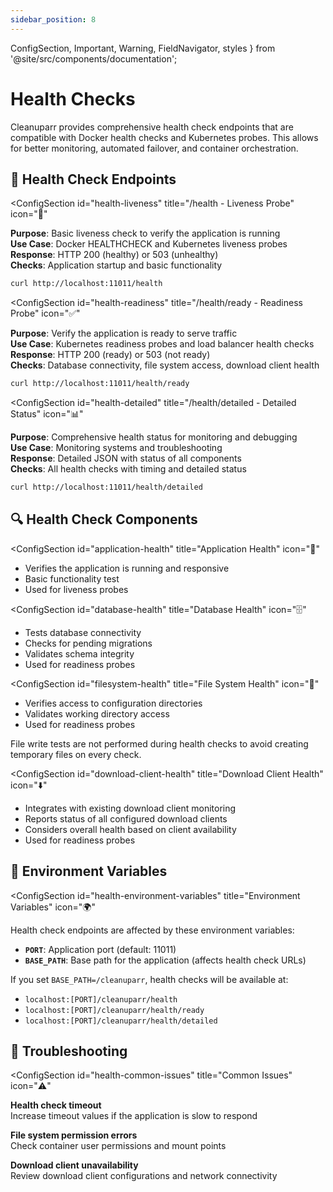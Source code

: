 ```yaml
---
sidebar_position: 8
---
```


  ConfigSection,
  Important,
  Warning,
  FieldNavigator,
  styles
} from '@site/src/components/documentation';

# Health Checks

Cleanuparr provides comprehensive health check endpoints that are compatible with Docker health checks and Kubernetes probes. This allows for better monitoring, automated failover, and container orchestration.

<FieldNavigator />

<div className={styles.documentationPage}>

<div className={styles.section}>

<h2 id="health-check-endpoints" className={styles.sectionTitle}>
  <span className={styles.sectionIcon}>🏥</span>
  Health Check Endpoints
</h2>

<ConfigSection
  id="health-liveness"
  title="/health - Liveness Probe"
  icon="💓"
>

**Purpose**: Basic liveness check to verify the application is running  
**Use Case**: Docker HEALTHCHECK and Kubernetes liveness probes  
**Response**: HTTP 200 (healthy) or 503 (unhealthy)  
**Checks**: Application startup and basic functionality

```bash
curl http://localhost:11011/health
```

</ConfigSection>

<ConfigSection
  id="health-readiness"
  title="/health/ready - Readiness Probe"
  icon="✅"
>

**Purpose**: Verify the application is ready to serve traffic  
**Use Case**: Kubernetes readiness probes and load balancer health checks  
**Response**: HTTP 200 (ready) or 503 (not ready)  
**Checks**: Database connectivity, file system access, download client health

```bash
curl http://localhost:11011/health/ready
```

</ConfigSection>

<ConfigSection
  id="health-detailed"
  title="/health/detailed - Detailed Status"
  icon="📊"
>

**Purpose**: Comprehensive health status for monitoring and debugging  
**Use Case**: Monitoring systems and troubleshooting  
**Response**: Detailed JSON with status of all components  
**Checks**: All health checks with timing and detailed status

```bash
curl http://localhost:11011/health/detailed
```

</ConfigSection>

</div>

<div className={styles.section}>

<h2 id="health-check-components" className={styles.sectionTitle}>
  <span className={styles.sectionIcon}>🔍</span>
  Health Check Components
</h2>

<ConfigSection
  id="application-health"
  title="Application Health"
  icon="🚀"
>

- Verifies the application is running and responsive
- Basic functionality test
- Used for liveness probes

</ConfigSection>

<ConfigSection
  id="database-health"
  title="Database Health"
  icon="🗄️"
>

- Tests database connectivity
- Checks for pending migrations
- Validates schema integrity
- Used for readiness probes

</ConfigSection>

<ConfigSection
  id="filesystem-health"
  title="File System Health"
  icon="📁"
>

- Verifies access to configuration directories
- Validates working directory access
- Used for readiness probes

<Important>
File write tests are not performed during health checks to avoid creating temporary files on every check.
</Important>

</ConfigSection>

<ConfigSection
  id="download-client-health"
  title="Download Client Health"
  icon="⬇️"
>

- Integrates with existing download client monitoring
- Reports status of all configured download clients
- Considers overall health based on client availability
- Used for readiness probes

</ConfigSection>

</div>

<div className={styles.section}>

<h2 id="environment-variables" className={styles.sectionTitle}>
  <span className={styles.sectionIcon}>🐳</span>
  Environment Variables
</h2>

<ConfigSection
  id="health-environment-variables"
  title="Environment Variables"
  icon="🌍"
>

Health check endpoints are affected by these environment variables:

- **`PORT`**: Application port (default: 11011)
- **`BASE_PATH`**: Base path for the application (affects health check URLs)

If you set `BASE_PATH=/cleanuparr`, health checks will be available at:
- `localhost:[PORT]/cleanuparr/health`
- `localhost:[PORT]/cleanuparr/health/ready`
- `localhost:[PORT]/cleanuparr/health/detailed`

</ConfigSection>

</div>

<div className={styles.section}>

<h2 id="troubleshooting" className={styles.sectionTitle}>
  <span className={styles.sectionIcon}>🔧</span>
  Troubleshooting
</h2>

<ConfigSection
  id="health-common-issues"
  title="Common Issues"
  icon="⚠️"
>

**Health check timeout**  
Increase timeout values if the application is slow to respond

**File system permission errors**  
Check container user permissions and mount points

**Download client unavailability**  
Review download client configurations and network connectivity

</ConfigSection>

</div>

</div> 